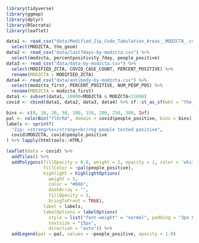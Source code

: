 

```r
library(tidyverse)
library(ggmap)
library(dplyr)
library(RSocrata)
library(leaflet)

data1 <- read_csv("data/Modified_Zip_Code_Tabulation_Areas__MODZCTA_.csv") %>%
  select(MODZCTA, the_geom)
data2 <- read_csv("data/last7days-by-modzcta.csv") %>%
  select(modzcta, percentpositivity_7day, people_positive)
data3 <- read_csv("data/data-by-modzcta.csv") %>%
  select(MODIFIED_ZCTA, COVID_CASE_COUNT, PERCENT_POSITIVE) %>% 
  rename(MODZCTA = MODIFIED_ZCTA)
data4 <- read_csv("data/antibody-by-modzcta.csv") %>%
  select(modzcta_first, PERCENT_POSITIVE, NUM_PEOP_POS) %>% 
  rename(MODZCTA = modzcta_first)
data1 <- subset(data1, 10000<MODZCTA & MODZCTA<11698)
covid <- cbind(data1, data2, data3, data4) %>% sf::st_as_sf(wkt = "the_geom")

bins <- c(0, 10, 20, 50, 100, 150, 200, 250, 300, Inf)
pal <- colorBin("YlOrRd", domain = covid$people_positive, bins = bins)
labels <- sprintf(
  "Zip: <strong>%s</strong><br/>%g people tested positive",
  covid$MODZCTA, covid$people_positive
) %>% lapply(htmltools::HTML)

leaflet(data = covid) %>%
  addTiles() %>%
  addPolygons(fillOpacity = 0.9, weight = 2, opacity = 1, color = 'white', dashArray = '3',
              fillColor = ~pal(people_positive), 
              highlight = highlightOptions(
                weight = 5,
                color = "#666",
                dashArray = "",
                fillOpacity = 1,
                bringToFront = TRUE),
              label = labels,
              labelOptions = labelOptions(
                style = list("font-weight" = "normal", padding = "3px 8px"),
                textsize = "15px",
                direction = "auto")) %>%
  addLegend(pal = pal, values = ~people_positive, opacity = 1.0)

```